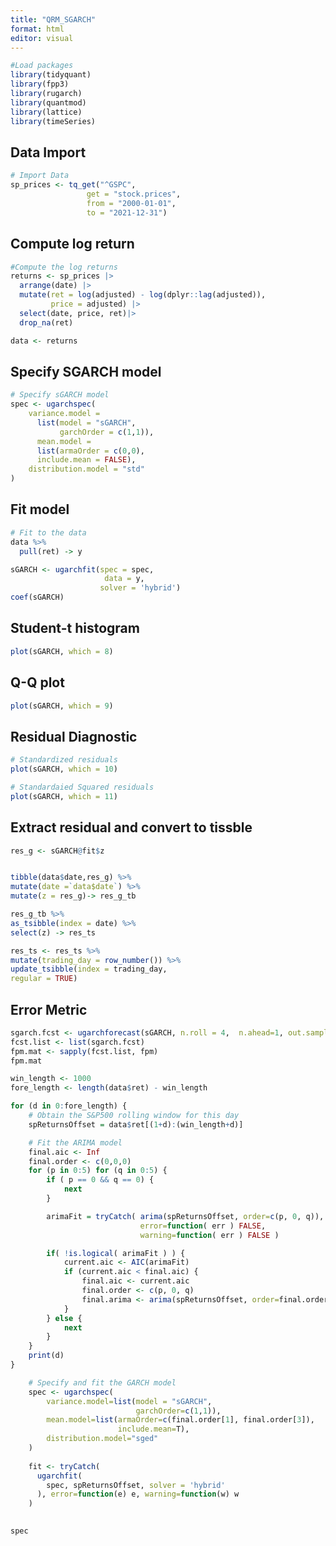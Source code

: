```yaml
---
title: "QRM_SGARCH"
format: html
editor: visual
---
```


```r
#Load packages
library(tidyquant)
library(fpp3)
library(rugarch)
library(quantmod)
library(lattice)
library(timeSeries)

```

## Data Import

```r
# Import Data
sp_prices <- tq_get("^GSPC",
                 get = "stock.prices",
                 from = "2000-01-01",
                 to = "2021-12-31")
```

## Compute log return

```r
#Compute the log returns
returns <- sp_prices |>
  arrange(date) |>
  mutate(ret = log(adjusted) - log(dplyr::lag(adjusted)), 
         price = adjusted) |>
  select(date, price, ret)|>
  drop_na(ret)

data <- returns
```

## Specify SGARCH model

```r
# Specify sGARCH model
spec <- ugarchspec(
    variance.model =
      list(model = "sGARCH",
           garchOrder = c(1,1)),
      mean.model =
      list(armaOrder = c(0,0),
      include.mean = FALSE),
    distribution.model = "std"
)
```

## Fit model

```r
# Fit to the data
data %>%
  pull(ret) -> y

sGARCH <- ugarchfit(spec = spec,
                     data = y,
                    solver = 'hybrid')
coef(sGARCH)
```

## Student-t histogram

```r
plot(sGARCH, which = 8)
```

## Q-Q plot

```r
plot(sGARCH, which = 9)
```

## Residual Diagnostic

```r
# Standardized residuals
plot(sGARCH, which = 10)

# Standardaied Squared residuals
plot(sGARCH, which = 11)
```

## Extract residual and convert to tissble

```r
res_g <- sGARCH@fit$z


tibble(data$date,res_g) %>%
mutate(date =`data$date`) %>%
mutate(z = res_g)-> res_g_tb

res_g_tb %>%
as_tsibble(index = date) %>%
select(z) -> res_ts

res_ts <- res_ts %>%
mutate(trading_day = row_number()) %>%
update_tsibble(index = trading_day,
regular = TRUE)
```

## Error Metric

```r
sgarch.fcst <- ugarchforecast(sGARCH, n.roll = 4,  n.ahead=1, out.sample = 5)
fcst.list <- list(sgarch.fcst)
fpm.mat <- sapply(fcst.list, fpm)
fpm.mat
```

```r
win_length <- 1000
fore_length <- length(data$ret) - win_length
```

```r
for (d in 0:fore_length) {
    # Obtain the S&P500 rolling window for this day
    spReturnsOffset = data$ret[(1+d):(win_length+d)]

    # Fit the ARIMA model
    final.aic <- Inf
    final.order <- c(0,0,0)
    for (p in 0:5) for (q in 0:5) {
        if ( p == 0 && q == 0) {
            next
        }

        arimaFit = tryCatch( arima(spReturnsOffset, order=c(p, 0, q)),
                             error=function( err ) FALSE,
                             warning=function( err ) FALSE )

        if( !is.logical( arimaFit ) ) {
            current.aic <- AIC(arimaFit)
            if (current.aic < final.aic) {
                final.aic <- current.aic
                final.order <- c(p, 0, q)
                final.arima <- arima(spReturnsOffset, order=final.order)
            }
        } else {
            next
        }
    }
    print(d)
}
```

```r
    # Specify and fit the GARCH model
    spec <- ugarchspec(
        variance.model=list(model = "sGARCH",
                            garchOrder=c(1,1)),
        mean.model=list(armaOrder=c(final.order[1], final.order[3]), 
                        include.mean=T),
        distribution.model="sged"
    )
    
    fit <- tryCatch(
      ugarchfit(
        spec, spReturnsOffset, solver = 'hybrid'
      ), error=function(e) e, warning=function(w) w
    )
    
```

```r
spec
```


